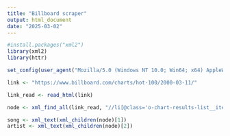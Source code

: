 ```yaml
---
title: "Billboard scraper"
output: html_document
date: "2025-03-02"
---
```


```r
#install.packages("xml2")
library(xml2)
library(httr)
```


```r
set_config(user_agent("Mozilla/5.0 (Windows NT 10.0; Win64; x64) AppleWebKit/537.36 (KHTML, like Gecko) Chrome/133.0.0.0 Safari/537.36; Diego Paroli / parolidiego@gmail.com"))
```


```r
link <- "https://www.billboard.com/charts/hot-100/2000-03-11/"

link_read <- read_html(link)

node <- xml_find_all(link_read, "//li[@class='o-chart-results-list__item // lrv-u-flex-grow-1 lrv-u-flex lrv-u-flex-direction-column lrv-u-justify-content-center lrv-u-border-b-1 u-border-b-0@mobile-max lrv-u-border-color-grey-light  lrv-u-padding-l-1@mobile-max']")

song <- xml_text(xml_children(node)[1])
artist <- xml_text(xml_children(node)[2])

```

